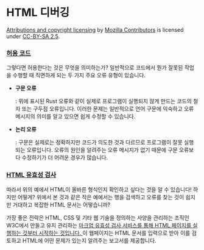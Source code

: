 # HTML 디버깅


[Attributions and copyright licensing](https://developer.mozilla.org/en-US/docs/MDN/Writing_guidelines/Attrib_copyright_license) by [Mozilla Contributors](https://developer.mozilla.org/en-US/docs/MDN/Community/Roles_teams#contributor) is licensed under [CC-BY-SA 2.5](https://creativecommons.org/licenses/by-sa/2.5/).


### [허용 코드](https://developer.mozilla.org/en-US/docs/Learn/HTML/Introduction_to_HTML/Debugging_HTML#permissive_code)


그렇다면 허용한다는 것은 무엇을 의미하는가? 일반적으로 코드에서 뭔가 잘못된 작업을 수행할 때 직면하게 되는 두 가지 주요 오류 유형이 있습니다.

- **구문 오류**

	: 위에 표시된 Rust 오류와 같이 실제로 프로그램이 실행되지 않게 만드는 코드의 철자 또는 구두점 오류입니다. 이러한 문제는 일반적으로 언어 구문에 익숙하고 오류 메시지의 의미를 알고 있으면 쉽게 수정할 수 있습니다.

- **논리 오류**

	: 구문은 실제로는 정확하지만 코드가 의도한 것과 다르므로 프로그램이 잘못 실행되는 오류입니다. 오류의 원인을 알려주는 오류 메시지가 없기 때문에 구문 오류보다 수정하기가 더 어려운 경우가 많습니다.


### [HTML 유효성 검사](https://developer.mozilla.org/en-US/docs/Learn/HTML/Introduction_to_HTML/Debugging_HTML#html_validation)


따라서 위의 예에서 HTML이 올바른 형식인지 확인하고 싶다는 것을 알 수 있습니다! 하지만 어떻게? 위에서 본 것과 같은 작은 예에서는 행을 검색하고 오류를 찾는 것이 쉽지만 거대하고 복잡한 HTML 문서는 어떻습니까?


가장 좋은 전략은 HTML, CSS 및 기타 웹 기술을 정의하는 사양을 관리하는 조직인 W3C에서 만들고 유지 관리하는 [마크업 유효성 검사 서비스를 통해 HTML 페이지를 실행하는 것부터 시작하는 것입니다. ](https://validator.w3.org/)이 웹페이지는 HTML 문서를 입력으로 받아 이를 검토하고 HTML에 어떤 문제가 있는지 알려주는 보고서를 제공합니다.

